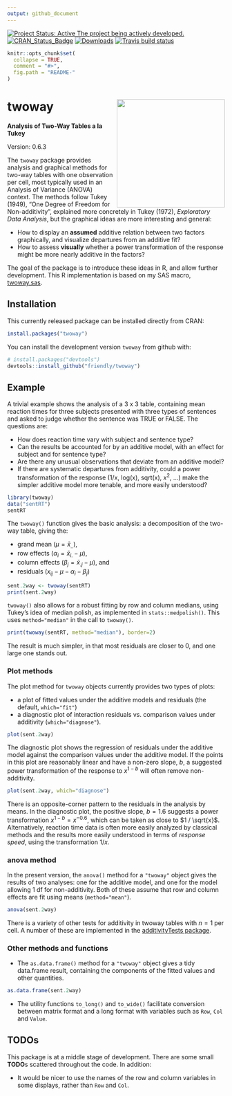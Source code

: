 ```yaml
---
output: github_document
---
```


<!-- badges: start -->
[![Project Status: Active The project being actively developed.](https://www.repostatus.org/badges/latest/active.svg)](https://www.repostatus.org/#active)
[![CRAN_Status_Badge](http://www.r-pkg.org/badges/version/twoway)](https://cran.r-project.org/package=twoway)
[![Downloads](http://cranlogs.r-pkg.org/badges/grand-total/twoway)](https://cran.r-project.org/package=twoway)
[![Travis build status](https://travis-ci.org/friendly/twoway.svg?branch=master)](https://travis-ci.org/friendly/twoway)
<!-- badges: end -->


<!-- [![Licence](https://img.shields.io/badge/licence-GPL--3-blue.svg)](https://www.gnu.org/licenses/gpl-3.0.en.html) -->

<!-- README.md is generated from README.Rmd. Please edit that file -->

```r
knitr::opts_chunk$set(
  collapse = TRUE,
  comment = "#>",
  fig.path = "README-"
)
```

# twoway <img src="twoway-logo.png" align="right" height="250px" />
**Analysis of Two-Way Tables a la Tukey**

Version: 0.6.3

The `twoway` package provides analysis and graphical methods for two-way tables with one observation per cell,
most typically used in an Analysis of Variance (ANOVA) context.
The methods follow Tukey (1949), "One Degree of Freedom for Non-additivity", explained more concretely in Tukey (1972), *Exploratory Data Analysis*,
but the graphical ideas are more interesting and general:

* How to display an **assumed** additive relation between two factors graphically, and visualize departures from an additive fit?
* How to assess **visually** whether a power transformation of the response might be more nearly additive in the factors?

The goal of the package is to introduce these ideas in R, and allow further development.
This R implementation is based on my SAS macro, [twoway.sas](http://www.datavis.ca/sasmac/twoway.html). 

## Installation

This currently released package can be installed directly from CRAN:
```r
install.packages("twoway")
```


You can install the development version `twoway` from github with:

```r
# install.packages("devtools")
devtools::install_github("friendly/twoway")
```

## Example

A trivial example shows the analysis of a 3 x 3 table, containing mean reaction times for three subjects
presented with three types of sentences and asked to judge whether the sentence was TRUE or FALSE.
The questions are:

* How does reaction time vary with subject and sentence type?
* Can the results be accounted for by an additive model, with an effect for subject and for sentence type?
* Are there any unusual observations that deviate from an additive model?
* If there are systematic departures from additivity, could a power transformation of the response
(1/x, log(x), sqrt(x), $x^2$, ...) make the simpler additive model more tenable, and more easily understood?

```r
library(twoway)
data("sentRT")
sentRT
```

The `twoway()` function gives the basic analysis: a decomposition of the two-way table, giving the:

* grand mean ($\mu = \bar{x}_{..}$), 
* row effects ($\alpha_i = \bar{x}_{i.}-\mu$), 
* column effects ($\beta_j = \bar{x}_{.j}-\mu$), and
* residuals ($x_{ij}-\mu -\alpha_i -\beta_j$)

```r
sent.2way <- twoway(sentRT)
print(sent.2way)
```

`twoway()` also allows for a robust fitting by row and column medians, using Tukey's idea of median polish, as implemented
in `stats::medpolish()`. This uses `method="median"` in the call to `twoway()`.


```r
print(twoway(sentRT, method="median"), border=2)
```
The result is much simpler, in that most residuals are closer to 0, and one large one stands out.

### Plot methods
The plot method for `twoway` objects currently provides two types of plots:

* a plot of fitted values under the additive models and residuals (the default, `which="fit"`)
* a diagnostic plot of interaction residuals vs. comparison values under additivity (`which="diagnose"`). 

```r
plot(sent.2way)
```

The diagnostic plot shows the regression of residuals under the additive model against the comparison values under the additive model. If the points in this plot are reasonably
linear and have a non-zero slope, *b*, a suggested power transformation of the response to $x^{1-b}$ will often remove
non-additivity.
```r
plot(sent.2way, which="diagnose")
```

There is an opposite-corner pattern to the residuals in the analysis by means. In the diagnostic plot, the positive slope,
$b=1.6$ suggests a power transformation $x^{1-b} = x^{-0.6}$, which can be taken as close to $1 / \sqrt{x}$.
Alternatively, reaction time data is often more easily analyzed by classical methods and the results more easily understood
in terms of *response speed*, using the transformation $1/x$.

### anova method

In the present version, the `anova()` method for a `"twoway"` object gives the results of two analyses: one for the additive
model, and one for the model allowing 1 df for non-additivity. Both of these assume
that row and column effects are fit using means (`method="mean"`).

```r
anova(sent.2way)
```

There is a variety of other tests for additivity in twoway tables with $n=1$ per cell.
A number of these are implemented in the [additivityTests package](https://cran.r-project.org/package=additivityTests).

### Other methods and functions

* The `as.data.frame()` method for a `"twoway"` object gives a tidy data.frame result, containing the components of the fitted
values and other quantities.

```r
as.data.frame(sent.2way)
```

* The utility functions `to_long()` and `to_wide()` facilitate conversion between matrix format and a long format
with variables such as `Row`, `Col` and `Value`.

## TODOs

This package is at a middle stage of development.  There are some small **TODO**s scattered throughout the code.  In addition:

<!-- * Implement a proper `anova.twoway()` method, giving a comprehensive analysis of variance table, including the Tukey 1 df test for non-additivity. The present version is just an initial sketch. -->
<!-- * Create a formula method for a `data.frame` with columns like `row, col, value` as might be used in `twoway(value ~ row + col, data=)`. -->

* It would be nicer to use the names of the row and column variables in some displays, rather than `Row` and `Col`.
